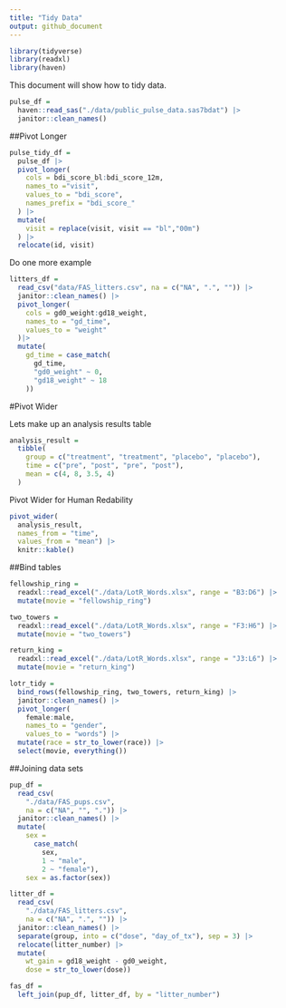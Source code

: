 ```yaml
---
title: "Tidy Data"
output: github_document
---
```


```r
library(tidyverse)
library(readxl) 
library(haven)

```

This document will show how to tidy data. 

```r
pulse_df = 
  haven::read_sas("./data/public_pulse_data.sas7bdat") |>
  janitor::clean_names()
```


##Pivot Longer
```r
pulse_tidy_df = 
  pulse_df |>
  pivot_longer(
    cols = bdi_score_bl:bdi_score_12m,
    names_to ="visit",
    values_to = "bdi_score",
    names_prefix = "bdi_score_"
  ) |> 
  mutate(
    visit = replace(visit, visit == "bl","00m")
  ) |> 
  relocate(id, visit)
```
Do one more example 

```r
litters_df = 
  read_csv("data/FAS_litters.csv", na = c("NA", ".", "")) |> 
  janitor::clean_names() |>
  pivot_longer(
    cols = gd0_weight:gd18_weight,
    names_to = "gd_time",
    values_to = "weight"
  )|> 
  mutate(
    gd_time = case_match(
      gd_time, 
      "gd0_weight" ~ 0,
      "gd18_weight" ~ 18
    ))
```
#Pivot Wider

Lets make up an analysis results table 
```r
analysis_result = 
  tibble(
    group = c("treatment", "treatment", "placebo", "placebo"),
    time = c("pre", "post", "pre", "post"),
    mean = c(4, 8, 3.5, 4)
  )
```

Pivot Wider for Human Redability 
```r
pivot_wider(
  analysis_result, 
  names_from = "time", 
  values_from = "mean") |> 
  knitr::kable()
```
##Bind tables
```r
fellowship_ring = 
  readxl::read_excel("./data/LotR_Words.xlsx", range = "B3:D6") |>
  mutate(movie = "fellowship_ring") 

two_towers = 
  readxl::read_excel("./data/LotR_Words.xlsx", range = "F3:H6") |>
  mutate(movie = "two_towers")

return_king = 
  readxl::read_excel("./data/LotR_Words.xlsx", range = "J3:L6") |>
  mutate(movie = "return_king")
```

```r
lotr_tidy = 
  bind_rows(fellowship_ring, two_towers, return_king) |>
  janitor::clean_names() |>
  pivot_longer(
    female:male,
    names_to = "gender", 
    values_to = "words") |>
  mutate(race = str_to_lower(race)) |> 
  select(movie, everything())
```

##Joining data sets
```r
pup_df = 
  read_csv(
    "./data/FAS_pups.csv",
    na = c("NA", "", ".")) |>
  janitor::clean_names() |>
  mutate(
    sex = 
      case_match(
        sex, 
        1 ~ "male", 
        2 ~ "female"),
    sex = as.factor(sex))

litter_df = 
  read_csv(
    "./data/FAS_litters.csv",
    na = c("NA", ".", "")) |>
  janitor::clean_names() |>
  separate(group, into = c("dose", "day_of_tx"), sep = 3) |>
  relocate(litter_number) |>
  mutate(
    wt_gain = gd18_weight - gd0_weight,
    dose = str_to_lower(dose))

fas_df = 
  left_join(pup_df, litter_df, by = "litter_number")
```